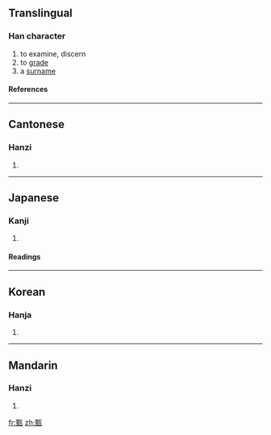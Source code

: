 ==Translingual==
===Han character===
{{Han char|rn=98|rad=瓦|as=09|sn=14|four=1111<sub>7</sub>|canj=一土一女弓 (MGMVN), X一土一女 (XMGMV)}}
# to examine, discern
# to [[grade]]
# a [[surname]]
====References====
{{Han ref|kx=0750.230|dkj=21557|dj=1158.360|hdz=21427.140|uh=7504|ud=29956|bh=BAC2|bd=47810}}

----
==Cantonese==
===Hanzi===
{{yue-hanzi|jyut=|y=jan1, yan1}}
# {{defn|Cantonese}}

----
==Japanese==
===Kanji===
{{ja-kanji|grade=|rs=瓦09}}
# {{defn|Japanese}} 
====Readings====
{{ja-readings|on=[[けん]] (ken), [[しん]] (shin)|kun=[[すえ]] (sue)|nanori=}}

----
==Korean==
===Hanja===
{{ko-hanja|hangeul=[[견]], [[진]]|eumhun=|rv=gyeon, jin|mr=kyŏn, chin|y=keyn, cin}}
# {{defn|Korean}}

----
==Mandarin==
===Hanzi===
{{cmn-hanzi|pin=[[zhēn]] (zhen1)|wg=chen<sup>1</sup>}}
# {{defn|Mandarin}}

[[fr:甄]]
[[zh:甄]]